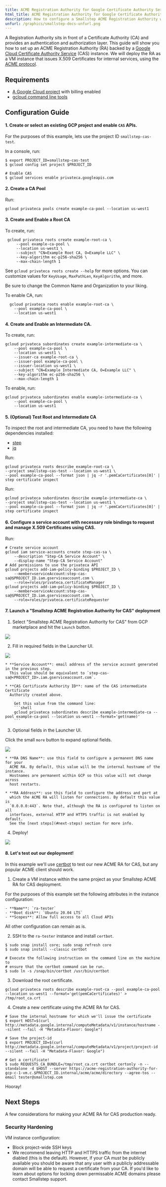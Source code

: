```yaml
---
title: ACME Registration Authority for Google Certificate Authority Service
html_title: ACME Registration Authority for Google Certificate Authority Service
description: How to configure a Smallstep ACME Registration Authority with GCP CAS. 
unfurl: /graphics/smallstep-docs-unfurl.png
---
```



A Registration Authority sits in front of a Certificate Authority (CA) and provides an authentication and authorization layer.
This guide will show you how to set up an ACME Registration Authority (RA) backed by a [Google Cloud Certificate Authority Service][cas] (CAS) instance.
We will deploy the RA as a VM instance that issues X.509 Certificates for internal services, using the [ACME protocol][acme].

[cas]: https://cloud.google.com/blog/products/identity-security/introducing-cas-a-cloud-based-managed-ca-for-the-devops-and-iot-world
[acme]: https://en.wikipedia.org/wiki/Automated_Certificate_Management_Environment

## Requirements

- [A Google Cloud project][gcpproject] with billing enabled
- [gcloud command line tools][gcloud]

[gcpproject]: https://console.cloud.google.com/projectselector2/home/dashboard
[gcloud]: https://cloud.google.com/sdk/gcloud

## Configuration Guide

#### 1. Create or select an existing GCP project and enable `CAS` APIs. 

  For the purposes of this example, lets use the project ID `smallstep-cas-test`.
  
  In a console, run:

  ```shell nocopy
  $ export PROJECT_ID=smallstep-cas-test
  $ gcloud config set project $PROJECT_ID

  # Enable CAS
  $ gcloud services enable privateca.googleapis.com
  ```

#### 2. Create a CA Pool

  Run:

   ```shell
   gcloud privateca pools create example-ca-pool --location us-west1
  ```

#### 3. Create and Enable a Root CA

To create, run:

  ```shell
   gcloud privateca roots create example-root-ca \
       --pool example-ca-pool \
       --location us-west1 \
       --subject "CN=Example Root CA, O=Example LLC" \
       --key-algorithm ec-p256-sha256 \
       --max-chain-length 1
   ```

  <Alert severity="info">
    <div> 
      See <Code>gcloud privateca roots create --help</Code> for more options.
      You can customize values for <Code>KeyUsage</Code>, <Code>MaxPathLen</Code>,
      <Code>KeyAlgorithm</Code>, and more.
    </div>
  </Alert>

  Be sure to change the Common Name and Organization to your liking.

To enable CA, run:

  ```
    gcloud privateca roots enable example-root-ca \
      --pool example-ca-pool \
      --location us-west1 
  ```

#### 4. Create and Enable an Intermediate CA.

  To create, run:

   ```shell 
   gcloud privateca subordinates create example-intermediate-ca \
       --pool example-ca-pool \
       --location us-west1 \
       --issuer-ca example-root-ca \
       --issuer-pool example-ca-pool \
       --issuer-location us-west1 \
       --subject "CN=Example Intermediate CA, O=Example LLC" \
       --key-algorithm ec-p256-sha256 \
       --max-chain-length 1 
   ```

  To enable, run:

   ```shell
   gcloud privateca subordinates enable example-intermediate-ca \
       --pool example-ca-pool \
       --location us-west1
   ```

#### 5. (Optional) Test Root and Intermediate CA

To inspect the root and intermediate CA, you need to have the following dependencies installed:
* [step](https://smallstep.com/cli/)
* [jq](https://stedolan.github.io/jq/) 

Run:

```shell
gcloud privateca roots describe example-root-ca \
--project smallstep-cas-test --location us-west1 \
--pool example-ca-pool --format json | jq -r '.pemCaCertificates[0]' | step certificate inspect
```

Run:

```shell
gcloud privateca subordinates describe example-intermediate-ca \
--project smallstep-cas-test --location us-west1 \
--pool example-ca-pool --format json | jq -r '.pemCaCertificates[0]' | step certificate inspect
```

#### 6. Configure a service account with necessary role bindings to request and manage X.509 Certificates using CAS. 

  Run:

  ```shell nocopy
  # Create service account
  gcloud iam service-accounts create step-cas-sa \
      --description "Step-CA Service Account" \
      --display-name "Step-CA Service Account"
  # Add permissions to use the privateca API
  gcloud projects add-iam-policy-binding $PROJECT_ID \
      --member=serviceAccount:step-cas-sa@$PROJECT_ID.iam.gserviceaccount.com \
      --role=roles/privateca.certificateManager
  gcloud projects add-iam-policy-binding $PROJECT_ID \
      --member=serviceAccount:step-cas-sa@$PROJECT_ID.iam.gserviceaccount.com \
      --role=roles/privateca.certificateRequester
  ```

#### 7. Launch a "Smallstep ACME Registration Authority for CAS" deployment

1. Select "Smallstep ACME Registration Authority for CAS" from GCP marketplace
and hit the `Launch` button.

  ![](/graphics/cas-launch-image.png)

2. Fill in required fields in the Launcher UI.

  ![](/graphics/cas-required-fields.png)

    * **Service Account**: email address of the service account generated in the previous step.
      This value should be equivalent to `step-cas-sa@<PROJECT_ID>.iam.gserviceaccount.com`.

    * **CAS Certificate Authority ID**: name of the CAS intermediate Certificate
      Authority created above.

        Get this value from the command line:
        ```shell
        gcloud privateca subordinates describe example-intermediate-ca --pool example-ca-pool --location us-west1 --format='get(name)'
        ```

3. Optional fields in the Launcher UI.

  Click the small `more` button to expand optional fields.

  ![](/graphics/cas-optional-fields.png)

    * **RA DNS Name**: use this field to configure a permanent DNS name for your
      ACME RA. By default, this value will be the internal hostname of the instance.
      Hostnames are permanent within GCP so this value will not change across
      host restarts.

    * **RA Address**: use this field to configure the address and port at 
      which the ACME RA will listen for connections. By default this value is
      `0.0.0.0:443`. Note that, although the RA is configured to listen on all
      interfaces, external HTTP and HTTPS traffic is not enabled by default. 
      See the [next steps](#next-steps) section for more info.

4. Deploy!

  ![](/graphics/cas-deploy.png)

#### 8. Let's test out our deployment!

In this example we'll use [certbot](https://certbot.eff.org/) to test our 
new ACME RA for CAS, but any popular ACME client should work.

1. Create a VM instance within the same project as your Smallstep ACME RA for CAS deployment.

  For the purposes of this example set the following attributes in the instance 
  configuration:

    - **Name**: `ra-tester`
    - **Boot disk**: `Ubuntu 20.04 LTS`
    - **Scopes**: Allow full access to all Cloud APIs

  All other configuration can remain as is.

2. SSH to the `ra-tester` instance and install `certbot`.

  ```shell nocopy
  $ sudo snap install core; sudo snap refresh core
  $ sudo snap install --classic certbot

  # Execute the following instruction on the command line on the machine to
  # ensure that the certbot command can be run.
  $ sudo ln -s /snap/bin/certbot /usr/bin/certbot
  ```

3. Download the root certificate.

  ```shell
  gcloud privateca roots describe example-root-ca --pool example-ca-pool --location us-west1 --format='get(pemCaCertificates)' > /tmp/root_ca.crt
  ```

4. Create a new certificate using the ACME RA for CAS.

  ```
  # Save the internal hostname for which we'll issue the certificate
  $ export HOST=$(curl http://metadata.google.internal/computeMetadata/v1/instance/hostname --silent --fail -H "Metadata-Flavor: Google")

  # Save the project-id
  $ export PROJECT_ID=$(curl http://metadata.google.internal/computeMetadata/v1/project/project-id --silent --fail -H "Metadata-Flavor: Google")

  # Get a certificate!
  $ sudo REQUESTS_CA_BUNDLE=/tmp/root_ca.crt certbot certonly -n --standalone -d $HOST --server https://acme-registration-authority-for-gcp-c-1-vm.c.$PROJECT_ID.internal/acme/acme/directory --agree-tos --email tester@smallstep.com
  ```

  Hooray!

## Next Steps

A few considerations for making your ACME RA for CAS production ready.

### Security Hardening

VM instance configuration:

- Block project-wide SSH keys
- We recommend leaving HTTP and HTTPS traffic from the internet diabled (this is the default). 
However, if your CA _must_ be publicly available you should be aware that any user with
a publicly addressable domain will be able to request a certificate from your CA. If
you'd like to learn about options for locking down permissable ACME domains please
contact Smallstep support.

